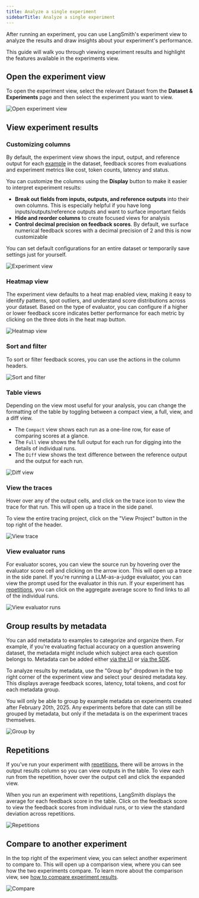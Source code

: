 ```yaml
---
title: Analyze a single experiment
sidebarTitle: Analyze a single experiment
---
```


After running an experiment, you can use LangSmith's experiment view to analyze the results and draw insights about your experiment's performance.

This guide will walk you through viewing experiment results and highlight the features available in the experiments view.

## Open the experiment view

To open the experiment view, select the relevant Dataset from the **Dataset & Experiments** page and then select the experiment you want to view.

![Open experiment view](images/select-experiment.png)

## View experiment results

### Customizing columns

By default, the experiment view shows the input, output, and reference output for each [example](/langsmith/evaluation-overview#examples) in the dataset, feedback scores from evaluations and experiment metrics like cost, token counts, latency and status.

You can customize the columns using the **Display** button to make it easier to interpret experiment results:

* **Break out fields from inputs, outputs, and reference outputs** into their own columns. This is especially helpful if you have long inputs/outputs/reference outputs and want to surface important fields
* **Hide and reorder columns** to create focused views for analysis
* **Control decimal precision on feedback scores**. By default, we surface numerical feedback scores with a decimal precision of 2 and this is now customizable

<Check>
  You can set default configurations for an entire dataset or temporarily save settings just for yourself.
</Check>

![Experiment view](images/column-config.gif)

### Heatmap view

The experiment view defaults to a heat map enabled view, making it easy to identify patterns, spot outliers, and understand score distributions across your dataset. Based on the type of evaluator, you can configure if a higher or lower feedback score indicates better performance for each metric by clicking on the three dots in the heat map button.

![Heatmap view](images/heat-map.gif)

### Sort and filter

To sort or filter feedback scores, you can use the actions in the column headers.

![Sort and filter](images/sort-filter.png)

### Table views

Depending on the view most useful for your analysis, you can change the formatting of the table by toggling between a compact view, a full, view, and a diff view.

* The `Compact` view shows each run as a one-line row, for ease of comparing scores at a glance.
* The `Full` view shows the full output for each run for digging into the details of individual runs.
* The `Diff` view shows the text difference between the reference output and the output for each run.

![Diff view](images/diff-mode.png)

### View the traces

Hover over any of the output cells, and click on the trace icon to view the trace for that run. This will open up a trace in the side panel.

To view the entire tracing project, click on the "View Project" button in the top right of the header.

![View trace](images/view-trace.png)

### View evaluator runs

For evaluator scores, you can view the source run by hovering over the evaluator score cell and clicking on the arrow icon. This will open up a trace in the side panel. If you're running a LLM-as-a-judge evaluator, you can view the prompt used for the evaluator in this run. If your experiment has [repetitions](/langsmith/evaluation-overview#repetitions), you can click on the aggregate average score to find links to all of the individual runs.

![View evaluator runs](images/evaluator-run.png)

## Group results by metadata

You can add metadata to examples to categorize and organize them. For example, if you're evaluating factual accuracy on a question answering dataset, the metadata might include which subject area each question belongs to. Metadata can be added either [via the UI](/langsmith/manage-datasets-in-application#edit-example-metadata) or [via the SDK](/langsmith/manage-datasets-programmatically#update-single-example).

To analyze results by metadata, use the "Group by" dropdown in the top right corner of the experiment view and select your desired metadata key. This displays average feedback scores, latency, total tokens, and cost for each metadata group.

<Info>
  You will only be able to group by example metadata on experiments created after February 20th, 2025. Any experiments before that date can still be grouped by metadata, but only if the metadata is on the experiment traces themselves.
</Info>

![Group by](images/group-by.gif)

## Repetitions

If you've run your experiment with [repetitions](/langsmith/evaluation-overview#repetitions), there will be arrows in the output results column so you can view outputs in the table. To view each run from the repetition, hover over the output cell and click the expanded view.

When you run an experiment with repetitions, LangSmith displays the average for each feedback score in the table. Click on the feedback score to view the feedback scores from individual runs, or to view the standard deviation across repetitions.

![Repetitions](images/repetitions.png)

## Compare to another experiment

In the top right of the experiment view, you can select another experiment to compare to. This will open up a comparison view, where you can see how the two experiments compare. To learn more about the comparison view, see [how to compare experiment results](/langsmith/compare-experiment-results).

![Compare](images/compare-to-another.png)


